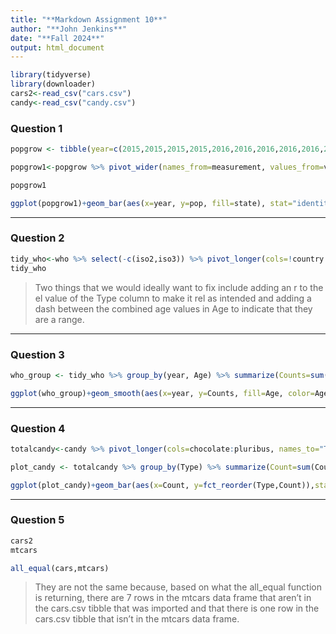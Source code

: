 ---
title: "**Markdown Assignment 10**"
author: "**John Jenkins**"
date: "**Fall 2024**"
output: html_document
---

```{r setup, echo=FALSE, include=FALSE}
library(tidyverse)
library(downloader)
cars2<-read_csv("cars.csv")
candy<-read_csv("candy.csv")
```

### **Question 1**
```{r}
popgrow <- tibble(year=c(2015,2015,2015,2015,2016,2016,2016,2016,2016,2017,2017,2017), state=c("MO","KS","MO","KS","MO","KS","NE","MO","KS","MO","NE", "KS"), measurement=c("pop","pop","growth","growth","pop","pop","pop", "growth","growth", "pop","pop","growth"), value=c(6075,2910,0.27,0.31,6091,2912,1906,0.26,0.08,6111,1916,-0.07))

```
```{r}
popgrow1<-popgrow %>% pivot_wider(names_from=measurement, values_from=value)

popgrow1

ggplot(popgrow1)+geom_bar(aes(x=year, y=pop, fill=state), stat="identity", position="dodge")
```


***
### **Question 2**
```{r}
tidy_who<-who %>% select(-c(iso2,iso3)) %>% pivot_longer(cols=!country:year, names_to=c("Case", "Type", "Sex", "Age"), values_to= "Counts", names_sep=c(3,6,8)) %>% separate(Type, into=c("rem","Type"), sep=1) %>% separate(Sex, into=c("rem","Sex"), sep=1) %>% select(-(rem))
tidy_who
```
> Two things that we would ideally want to fix include adding an r to the el value of the Type column to make it rel as intended and adding a dash between the combined age values in Age to indicate that they are a range.

***
### **Question 3**
```{r}
who_group <- tidy_who %>% group_by(year, Age) %>% summarize(Counts=sum(Counts,na.rm=TRUE))

ggplot(who_group)+geom_smooth(aes(x=year, y=Counts, fill=Age, color=Age),se=FALSE)+labs(x="Year", y="Number of Cases", title="Tuberculosis Cases for All Age Groups Have Been Increasing Since 1990", subtitle="Trendline indicating the change in tuberculosis cases overtime for each age group", caption="Source: tidyvers::who")
```

***
### **Question 4**
```{r}

totalcandy<-candy %>% pivot_longer(cols=chocolate:pluribus, names_to="Type", values_to= "Count") 

plot_candy <- totalcandy %>% group_by(Type) %>% summarize(Count=sum(Count))

ggplot(plot_candy)+geom_bar(aes(x=Count, y=fct_reorder(Type,Count)),stat="identity")
```

***
### **Question 5**
```{r,include=FALSE}
cars2
mtcars
```
```{r}
all_equal(cars,mtcars)
```

>They are not the same because, based on what the all_equal function is returning, there are 7 rows in the mtcars data frame that aren't in the cars.csv tibble that was imported and that there is one row in the cars.csv tibble that isn't in the mtcars data frame.
